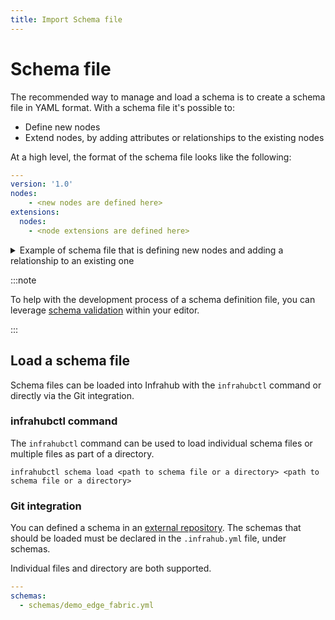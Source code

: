 ```yaml
---
title: Import Schema file
---
```



# Schema file

The recommended way to manage and load a schema is to create a schema file in YAML format. With a schema file it's possible to:

- Define new nodes
- Extend nodes, by adding attributes or relationships to the existing nodes

At a high level, the format of the schema file looks like the following:

```yaml
---
version: '1.0'
nodes:
    - <new nodes are defined here>
extensions:
  nodes:
    - <node extensions are defined here>
```

<details>
  <summary>Example of schema file that is defining new nodes and adding a relationship to an existing one</summary>
  <CodeBlock language="yaml">{import_infrastructureExtensionRackYaml}</CodeBlock>
</details>

:::note

To help with the development process of a schema definition file, you can leverage [schema validation](../reference/schema-validation) within your editor.

:::

## Load a schema file

Schema files can be loaded into Infrahub with the `infrahubctl` command or directly via the Git integration.

<!-- vale off -->
### infrahubctl command
<!-- vale on -->
The `infrahubctl` command can be used to load individual schema files or multiple files as part of a directory.

```shell
infrahubctl schema load <path to schema file or a directory> <path to schema file or a directory>
```

### Git integration

You can defined a schema in an [external repository](../topics/repository).
The schemas that should be loaded must be declared in the ``.infrahub.yml`` file, under schemas.

Individual files and directory are both supported.

```yaml
---
schemas:
  - schemas/demo_edge_fabric.yml
```
